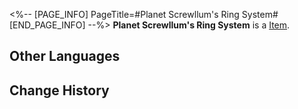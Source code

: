 <%-- [PAGE_INFO]
PageTitle=#Planet Screwllum's Ring System#
[END_PAGE_INFO] --%>
{{Item Infobox
|id          = 63056
|image       = Item Planet Screwllum's Ring System.png
|type        = 
|invCategory = Relics
|rarity      = 5
|effect      = 
|description = The planetary ring supports all of Planet Screwllum. Just how many are aware that the dense porous rectangular array reflects the truth about the planetary system?
|source1     = [[Simulated Universe]]: World 5 - Immersion Device Redemption
}}
'''Planet Screwllum's Ring System''' is a [[Item]].

==Other Languages==
{{Other Languages
|en   = Planet Screwllum's Ring System
|zhs  = 螺丝星的环星孔带
|zht  = 螺絲星的環星孔帶
|ja   = スクリュー星の穿孔惑星リング
|ko   = 스크루룸별의 행성 고리
|es   = Anillos del planeta Tornillia
|fr   = Système d'anneau de la planète Screwllum
|ru   = Кольцевая система Скрюллума
|th   = Planet Screwllum's Ring System
|vi   = Vành Đai Của Hành Tinh Screwllum
|de   = Ringsystem des Planeten Screwllum
|id   = Planet Screwllum's Ring System
|pt   = Sistema de Anéis do Planeta Screwllum
}}

==Change History==
{{Change History|1.0}}